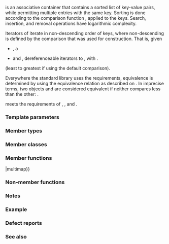{{cpp/title|multimap}}
{{cpp/container/multimap/navbar}}
{{dcl begin}}
{{dcl header|map}}
{{dcl|num=1|1=
template&lt;
    class Key,
    class T,
    class Compare = std::less&lt;Key&gt;,
    class Allocator = std::allocator&lt;std::pair&lt;const Key, T&gt;&gt;
&gt; class multimap;
}}
{{dcl|num=2|since=c++17|1=
namespace pmr {
    template&lt;
        class Key,
        class T,
        class Compare = std::less&lt;Key&gt;
    &gt; using multimap = std::multimap&lt;Key, T, Compare,
        std::pmr::polymorphic_allocator&lt;std::pair&lt;const Key, T&gt;&gt;&gt;;
}
}}
{{dcl end}}

{{tt|std::multimap}} is an associative container that contains a sorted list of key-value pairs, while permitting multiple entries with the same key. Sorting is done according to the comparison function {{tt|Compare}}, applied to the keys. Search, insertion, and removal operations have logarithmic complexity.

Iterators of {{tt|std::multimap}} iterate in non-descending order of keys, where non-descending is defined by the comparison that was used for construction. That is, given
* {{c|m}}, a {{tt|std::multimap}}
* {{c|it_l}} and {{c|it_r}}, dereferenceable iterators to {{c|m}}, with {{c|it_l &lt; it_r}}.
{{c|1=m.value_comp()(*it_r, *it_l) == false}} (least to greatest if using the default comparison).

{{rrev|since=c++11|
The order of the key-value pairs whose keys compare equivalent is the order of insertion and does not change.
}}

Everywhere the standard library uses the {{named req|Compare}} requirements, equivalence is determined by using the equivalence relation as described on {{named req|Compare}}. In imprecise terms, two objects {{c|a}} and {{c|b}} are considered equivalent if neither compares less than the other: {{c|!comp(a, b) &amp;&amp; !comp(b, a)}}.

{{tt|std::multimap}} meets the requirements of {{named req|Container}}, {{named req|AllocatorAwareContainer}}, {{named req|AssociativeContainer}} and {{named req|ReversibleContainer}}.

===Template parameters===
{{todo|Add descriptions of the template parameters.}}

===Member types===
{{dsc begin}}
{{dsc hitem|Type|Definition}}
{{dsc inc|cpp/container/dsc key_type|multimap}}
{{dsc inc|cpp/container/dsc mapped_type|multimap}}
{{dsc inc|cpp/container/dsc value_type|multimap}}
{{dsc inc|cpp/container/dsc size_type|multimap}}
{{dsc inc|cpp/container/dsc difference_type|multimap}}
{{dsc inc|cpp/container/dsc key_compare|multimap}}
{{dsc inc|cpp/container/dsc allocator_type|multimap}}
{{dsc inc|cpp/container/dsc reference|multimap}}
{{dsc inc|cpp/container/dsc const_reference|multimap}}
{{dsc inc|cpp/container/dsc pointer|multimap}}
{{dsc inc|cpp/container/dsc const_pointer|multimap}}
{{dsc inc|cpp/container/dsc iterator|multimap}}
{{dsc inc|cpp/container/dsc const_iterator|multimap}}
{{dsc inc|cpp/container/dsc reverse_iterator|multimap}}
{{dsc inc|cpp/container/dsc const_reverse_iterator|multimap}}
{{dsc inc|cpp/container/dsc node_type|multimap}}
{{dsc end}}

===Member classes===
{{dsc begin}}
{{dsc inc|cpp/container/dsc value_compare|multimap}}
{{dsc end}}

===Member functions===
{{dsc begin}}
{{dsc inc|cpp/container/dsc constructor|multimap}}
{{dsc inc|cpp/container/dsc destructor|multimap}}
{{dsc inc|cpp/container/dsc operator{{=}}|multimap}}
{{dsc inc|cpp/container/dsc get_allocator|multimap}}

{{dsc h2|Iterators}}
{{dsc inc|cpp/container/dsc begin|multimap}}
{{dsc inc|cpp/container/dsc end|multimap}}
{{dsc inc|cpp/container/dsc rbegin|multimap}}
{{dsc inc|cpp/container/dsc rend|multimap}}

{{dsc h2|Capacity}}
{{dsc inc|cpp/container/dsc empty|multimap}}
{{dsc inc|cpp/container/dsc size|multimap}}
{{dsc inc|cpp/container/dsc max_size|multimap}}

{{dsc h2|Modifiers}}
{{dsc inc|cpp/container/dsc clear|multimap}}
{{dsc inc|cpp/container/dsc insert|multimap}}
{{dsc inc|cpp/container/dsc insert_range|multimap}}
{{dsc inc|cpp/container/dsc emplace|multimap}}
{{dsc inc|cpp/container/dsc emplace_hint|multimap}}
{{dsc inc|cpp/container/dsc erase|multimap}}
{{dsc inc|cpp/container/dsc swap|multimap}}
{{dsc inc|cpp/container/dsc extract|multimap}}
{{dsc inc|cpp/container/dsc merge|multimap}}

{{dsc h2|Lookup}}
{{dsc inc|cpp/container/dsc count|multimap}}
{{dsc inc|cpp/container/dsc find|multimap}}
{{dsc inc|cpp/container/dsc contains|multimap}}
{{dsc inc|cpp/container/dsc equal_range|multimap}}
{{dsc inc|cpp/container/dsc lower_bound|multimap}}
{{dsc inc|cpp/container/dsc upper_bound|multimap}}

{{dsc h2|Observers}}
{{dsc inc|cpp/container/dsc key_comp|multimap}}
{{dsc inc|cpp/container/dsc value_comp|multimap}}
{{dsc end}}

===Non-member functions===
{{dsc begin}}
{{dsc inc|cpp/container/dsc operator_cmp|multimap}}
{{dsc inc|cpp/container/dsc swap2|multimap}}
{{dsc inc|cpp/container/dsc erase_if|multimap}}
{{dsc end}}

{{rrev|since=c++17|
==={{rl|deduction guides|Deduction guides}}===
}}

===Notes===
{{ftm begin|std=1|comment=1}}
{{ftm|__cpp_lib_containers_ranges|value=202202L|std=C++23|Ranges construction and insertion for containers}}
{{ftm end}}

===Example===
{{example}}

===Defect reports===
{{dr list begin}}
{{dr list item|wg=lwg|dr=230|std=C++98|before={{tt|Key}} was not required to be {{named req|CopyConstructible}}&lt;br&gt;(a key of type {{tt|Key}} might not be able to be constructed)|after={{tt|Key}} is also required to&lt;br&gt;be {{named req|CopyConstructible}}}}
{{dr list end}}

===See also===
{{dsc begin}}
{{dsc inc|cpp/container/dsc map}}
{{dsc inc|cpp/container/dsc unordered_multimap}}
{{dsc inc|cpp/container/dsc flat_multimap}}
{{dsc end}}

{{langlinks|de|es|fr|it|ja||pl|pt|ru|zh}}
